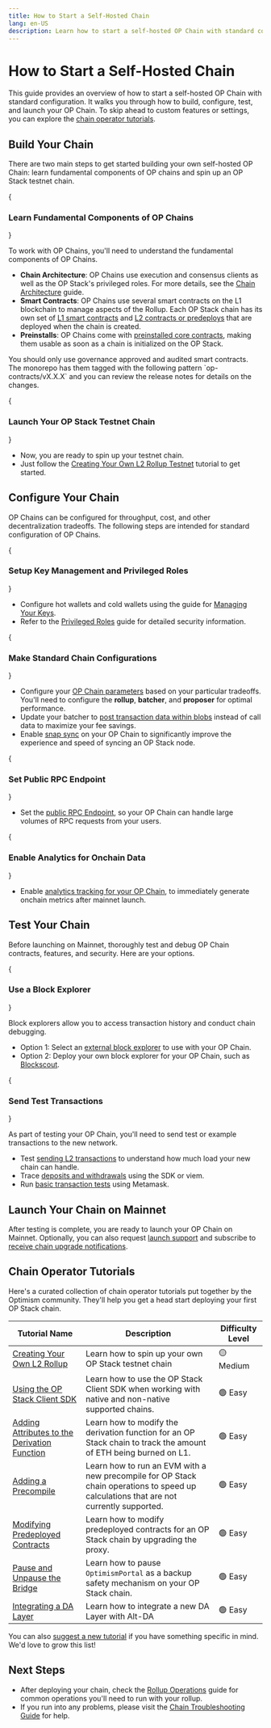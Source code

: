 ```yaml
---
title: How to Start a Self-Hosted Chain
lang: en-US
description: Learn how to start a self-hosted OP Chain with standard configuration.
---
```



# How to Start a Self-Hosted Chain

This guide provides an overview of how to start a self-hosted OP Chain with standard configuration. It walks you through how to build, configure, test, and launch your OP Chain. To skip ahead to custom features or settings, you can explore the [chain operator tutorials](#chain-operator-tutorials).

## Build Your Chain

There are two main steps to get started building your own self-hosted OP Chain: learn fundamental components of OP chains and spin up an OP Stack testnet chain.

<Steps>
  {<h3>Learn Fundamental Components of OP Chains</h3>}

  To work with OP Chains, you'll need to understand the fundamental components of OP Chains.

  *   **Chain Architecture**: OP Chains use execution and consensus clients as well as the OP Stack's privileged roles. For more details, see the [Chain Architecture](/builders/chain-operators/architecture) guide.
  *   **Smart Contracts**: OP Chains use several smart contracts on the L1 blockchain to manage aspects of the Rollup. Each OP Stack chain has its own set of [L1 smart contracts](/stack/protocol/rollup/smart-contracts#l1-contracts) and [L2 contracts or predeploys](/stack/protocol/rollup/smart-contracts#l2-contracts-predeploys) that are deployed when the chain is created.
  *   **Preinstalls**: OP Chains come with [preinstalled core contracts](/builders/chain-operators/features/preinstalls), making them usable as soon as a chain is initialized on the OP Stack.

  <Callout type="info">
    You should only use governance approved and audited smart contracts. The monorepo has them tagged with the following pattern `op-contracts/vX.X.X` and you can review the release notes for details on the changes.
  </Callout>

  {<h3>Launch Your OP Stack Testnet Chain</h3>}

  *   Now, you are ready to spin up your testnet chain.
  *   Just follow the [Creating Your Own L2 Rollup Testnet](/builders/chain-operators/tutorials/create-l2-rollup) tutorial to get started.
</Steps>

## Configure Your Chain

OP Chains can be configured for throughput, cost, and other decentralization tradeoffs. The following steps are intended for standard configuration of OP Chains.

<Steps>
  {<h3>Setup Key Management and Privileged Roles</h3>}

  *   Configure hot wallets and cold wallets using the guide for [Managing Your Keys](/builders/chain-operators/management/key-management).
  *   Refer to the [Privileged Roles](/chain/security/privileged-roles) guide for detailed security information.

  {<h3>Make Standard Chain Configurations</h3>}

  *   Configure your [OP Chain parameters](/builders/chain-operators/configuration/overview) based on your particular tradeoffs. You'll need to configure the **rollup**, **batcher**, and **proposer** for optimal performance.
  *   Update your batcher to [post transaction data within blobs](/builders/chain-operators/management/blobs) instead of call data to maximize your fee savings.
  *   Enable [snap sync](/builders/chain-operators/management/snap-sync) on your OP Chain to significantly improve the experience and speed of syncing an OP Stack node.

  {<h3>Set Public RPC Endpoint</h3>}

  *   Set the [public RPC Endpoint](/builders/chain-operators/architecture#ingress-traffic), so your OP Chain can handle large volumes of RPC requests from your users.

  {<h3>Enable Analytics for Onchain Data</h3>}

  *   Enable [analytics tracking for your OP Chain](/builders/node-operators/management/metrics), to immediately generate onchain metrics after mainnet launch.
</Steps>

## Test Your Chain

Before launching on Mainnet, thoroughly test and debug OP Chain contracts, features, and security. Here are your options.

<Steps>
  {<h3>Use a Block Explorer</h3>}

  Block explorers allow you to access transaction history and conduct chain debugging.

  *   Option 1: Select an [external block explorer](/builders/tools/build/block-explorers) to use with your OP Chain.
  *   Option 2: Deploy your own block explorer for your OP Chain, such as [Blockscout](/builders/chain-operators/tools/explorer).

  {<h3>Send Test Transactions</h3>}

  As part of testing your OP Chain, you'll need to send test or example transactions to the new network.

  *   Test [sending L2 transactions](https://github.com/ethereum-optimism/tx-overload) to understand how much load your new chain can handle.
  *   Trace [deposits and withdrawals](/builders/app-developers/tutorials/sdk-trace-txns) using the SDK or viem.
  *   Run [basic transaction tests](https://metamask.io/) using Metamask.
</Steps>

## Launch Your Chain on Mainnet

After testing is complete, you are ready to launch your OP Chain on Mainnet. Optionally, you can also request [launch support](https://share.hsforms.com/1yENj8CV9TzGYBASD0JC8_gqoshb) and subscribe to [receive chain upgrade notifications](https://github.com/ethereum-optimism/developers/discussions/categories/announcements).

## Chain Operator Tutorials

Here's a curated collection of chain operator tutorials put together by the Optimism community.
They'll help you get a head start deploying your first OP Stack chain.

| Tutorial Name                                                                          | Description                                                                                                                            | Difficulty Level |
| -------------------------------------------------------------------------------------- | -------------------------------------------------------------------------------------------------------------------------------------- | ---------------- |
| [Creating Your Own L2 Rollup](tutorials/create-l2-rollup)                              | Learn how to spin up your own OP Stack testnet chain                                                                                   | 🟡 Medium        |
| [Using the OP Stack Client SDK](tutorials/sdk)                                         | Learn how to use the OP Stack Client SDK when working with native and non-native supported chains.                                     | 🟢 Easy          |
| [Adding Attributes to the Derivation Function](tutorials/adding-derivation-attributes) | Learn how to modify the derivation function for an OP Stack chain to track the amount of ETH being burned on L1.                       | 🟢 Easy          |
| [Adding a Precompile](tutorials/adding-precompiles)                                    | Learn how to run an EVM with a new precompile for OP Stack chain operations to speed up calculations that are not currently supported. | 🟢 Easy          |
| [Modifying Predeployed Contracts](tutorials/modifying-predeploys)                      | Learn how to modify predeployed contracts for an OP Stack chain by upgrading the proxy.                                                | 🟢 Easy          |
| [Pause and Unpause the Bridge](/stack/security/pause)                                  | Learn how to pause `OptimismPortal` as a backup safety mechanism on your OP Stack chain.                                               | 🟢 Easy          |
| [Integrating a DA Layer](tutorials/integrating-da-layer)                               | Learn how to integrate a new DA Layer with Alt-DA                                                                                      | 🟢 Easy          |

You can also [suggest a new tutorial](https://github.com/ethereum-optimism/docs/issues/new?assignees=\&labels=tutorial%2Cdocumentation%2Ccommunity-request\&projects=\&template=suggest_tutorial.yaml\&title=%5BTUTORIAL%5D+Add+PR+title) if you have something specific in mind. We'd love to grow this list!

## Next Steps

*   After deploying your chain, check the [Rollup Operations](./management/operations) guide for common operations you'll need to run with your rollup.
*   If you run into any problems, please visit the [Chain Troubleshooting Guide](./management/troubleshooting) for help.
